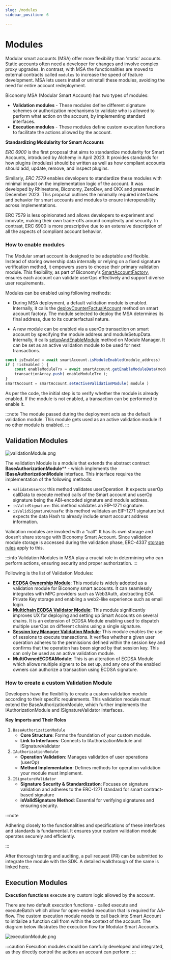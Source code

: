```yaml
---
slug: /modules
sidebar_position: 6

---
```

# Modules

Modular smart accounts (MSA) offer more flexibility than 'static' accounts. Static accounts often need a developer for changes and involve complex proxy upgrades. In contrast, with MSA the functionalities are moved to external contracts called `modules` to increase the speed of feature development. MSA lets users install or uninstall these modules, avoiding the need for entire account redeployment.

Biconomy MSA (Modular Smart Account) has two types of modules:

- **Validation modules** - These modules define different signature schemes or authorization mechanisms to validate who is allowed to perform what action on the account, by implementing standard interfaces.
- **Execution modules** - These modules define custom execution functions to facilitate the actions allowed by the account.

**Standardizing Modularity for Smart Accounts**

*ERC 6900* is the first proposal that aims to standardize modularity for Smart Accounts, introduced by Alchemy in April 2023. It provides standards for how plugins (modules) should be written as well as how compliant accounts should add, update, remove, and inspect plugins.

Similarly, *ERC 7579* enables developers to standardize these modules with minimal impact on the implementation logic of the account. It was developed by Rhinestone, Biconomy, ZeroDev, and OKX and presented in December 2023. This proposal outlines the minimally required interfaces and behavior for smart accounts and modules to ensure interoperability across implementations.

ERC 7579 is less opinionated and allows developers to experiment and innovate, making their own trade-offs around complexity and security. In contrast, ERC 6900 is more prescriptive due to an extensive description of all the aspects of compliant account behavior.

### How to enable modules

The Modular smart account is designed to be adaptable and flexible. Instead of storing ownership data internally or relying on a fixed signature verification method, it empowers users to choose their primary validation module. This flexibility, as part of Biconomy's [SmartAccountFactory](https://github.com/bcnmy/scw-contracts/blob/main/contracts/smart-account/factory/SmartAccountFactory.sol#L73), ensures each account can validate userOps effectively and support diverse user requirements.

Modules can be enabled using following methods:

- During MSA deployment, a default validation module is enabled. Internally, it calls the [deployCounterFactualAccount](https://github.com/bcnmy/scw-contracts/blob/develop/contracts/smart-account/factory/SmartAccountFactory.sol#L57) method on smart account factory. The module selected to deploy the MSA determines its final address, due to its counterfactual nature.

- A new module can be enabled via a userOp transaction on smart account by specifying the module address and moduleSetupData. Internally, it calls [setupAndEnableModule](https://github.com/bcnmy/scw-contracts/blob/develop/contracts/smart-account/base/ModuleManager.sol#L196) method on Module Manager. It can be set as an active validation module to be used for next transactions.

```jsx
const isEnabled = await smartAccount.isModuleEnabled(module_address)
if ( !isEnabled ) {
    const enableModuleTrx = await smartAccount.getEnableModuleData(module_address);
    transactionArray.push( enableModuleTrx );
}
smartAccount = smartAccount.setActiveValidationModule( module )
```

As per the code, the initial step is to verify whether the module is already enabled. If the module is not enabled, a transaction can be performed to enable it.

:::note
The module passed during the deployment acts as the default validation module. This module gets used as an active validation module if no other module is enabled.
:::

## Validation Modules

![validationModule.png](../images/modules/validationModule.png)

The validation Module is a module that extends the abstract contract **BaseAuthorizationModule**** - which implements the **IBaseAuthorizationModule** interface. This interface requires the implementation of the following methods:

- `validateUserOp`: this method validates userOperation. It expects userOp callData to execute method calls of the Smart account and userOp signature being the ABI-encoded signature and module address.
- `isValidSignature`: this method validates an EIP-1271 signature.
- `isValidSignatureUnsafe`: this method validates an EIP-1271 signature but expects the data Hash to already include smart account address information.

Validation modules are invoked with a “call”. It has its own storage and doesn’t share storage with Biconomy Smart Account. Since validation module storage is accessed during the validation phase, ERC-4337 [storage rules](https://github.com/eth-infinitism/account-abstraction/blob/abff2aca61a8f0934e533d0d352978055fddbd96/eip/EIPS/eip-4337.md#storage-associated-with-an-address) apply to this.

:::info
Validation Modules in MSA play a crucial role in determining who can perform actions, ensuring security and proper authorization.
:::

Following is the list of Validation Modules:

- [**ECDSA Ownership Module**](ecdsa.mdx): This module is widely adopted as a validation module for Biconomy smart accounts. It can seamlessly integrates with MPC providers such as Web3Auth, abstracting EOA Private Key storage and enabling a web2-like experience such as email login.
- [**Multichain ECDSA Validator Module**](multichain.mdx): This module significantly improves UX for deploying and setting up Smart Accounts on several chains. It is an extension of ECDSA Module enabling used to dispatch multiple userOps on different chains using a single signature.
- [**Session key Manager Validation Module**](sessionvalidationmodule.mdx): This module enables the use of sessions to execute transactions. It verifies whether a given user operation adheres to the permissions defined within the session key and confirms that the operation has been signed by that session key. This can only be used as an active validation module.
- **MultiOwnedECDSAModule**: This is an alteration of ECDSA Module which allows multiple signers to be set up, and any one of the enabled owners can authorize a transaction using ECDSA signature.

### How to create a custom Validation Module

Developers have the flexibility to create a custom validation module according to their specific requirements. This validation module must extend the BaseAuthorizationModule, which further implements the IAuthorizationModule and ISignatureValidator interfaces.

**Key Imports and Their Roles**

1. `BaseAuthorizationModule`
    - **Core Structure**: Forms the foundation of your custom module.
    - **Link to Interfaces**: Connects to IAuthorizationModule and ISignatureValidator
2. `IAuthorizationModule`
    - **Operation Validation**: Manages validation of user operations (userOp)
    - **Method Implementation**: Defines methods for operation validation your module must implement.
3. `ISignatureValidator`
    - **Signature Security & Standardization**: Focuses on signature validation and adheres to the ERC-1271 standard for smart contract-based signature
    - **isValidSignature Method**: Essential for verifying signatures and ensuring security.

:::note

Adhering closely to the functionalities and specifications of these interfaces and standards is fundamental. It ensures your custom validation module operates securely and efficiently.

:::

After thorough testing and auditing, a pull request (PR) can be submitted to integrate the module with the SDK. A detailed walkthrough of the same is linked [here](/tutorials/customValidationModule).

## Execution Modules

**Execution functions** execute any custom logic allowed by the account.

There are two default execution functions - called execute and executeBatch which allow for open-ended execution that is required for AA-flow. The custom execution module needs to call back into Smart Account to initialize a function call from within the context of the account.
The diagram below illustrates the execution flow for Modular Smart Accounts.

![executionModule.png](../images/modules/executionModule.png)

:::caution
Execution modules should be carefully developed and integrated, as they directly control the actions an account can perform.
:::
